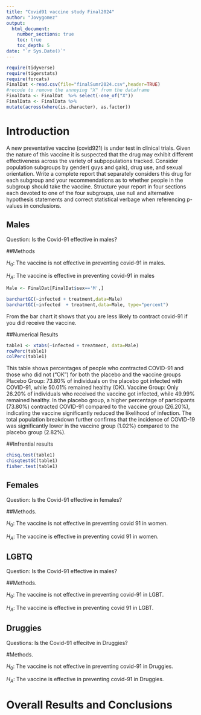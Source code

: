 ```yaml
---
title: "Covid91 vaccine study Final2024"
author: "Jovygomez"
output: 
  html_document:
    number_sections: true
    toc: true
    toc_depth: 5
date: "`r Sys.Date()`" 
---
```


```r
require(tidyverse)
require(tigerstats)
require(forcats)
FinalDat <-read.csv(file="finalSumr2024.csv",header=TRUE)
#recode to remove the annoying "X" from the dataframe
FinalData <- FinalDat  %>% select(-one_of("X"))
FinalData <- FinalData %>%
mutate(across(where(is.character), as.factor))
```

# Introduction

A new  preventative vaccine (covid921) is under test in clinical trials. Given the nature of this vaccine it is suspected that the drug may exhibit different effectiveness across the variety of subpopulations tracked. Consider population subgroups by gender( guys and gals), drug use, and sexual orientation. Write a complete report that separately considers this drug for each subgroup and your recommendations as to whether people in the subgroup should take the vaccine. Structure your report in four sections each devoted to one of the four subgroups, use null and alternative hypothesis statements and correct statistical verbage when referencing p-values in conclusions.


## Males
Question: Is the Covid-91 effective in males? 

##Methods

$H_0$:  The vaccine is not effective in preventing covid-91 in males.

$H_A$:  The vaccine is effective in preventing covid-91 in males 

```r
Male <- FinalDat[FinalDat$sex=='M',]
```


```r
barchartGC(~infected + treatment,data=Male)
barchartGC(~infected  + treatment,data=Male, type="percent")

```
From the bar chart it shows that you are less likely to contract covid-91 if you did receive the vaccine.

##Numerical Results
```r
table1 <- xtabs(~infected + treatment, data=Male)
rowPerc(table1)
colPerc(table1)
```
This table shows percentages of people who contracted COVID-91 and those who did not ("OK") for both the placebo and the vaccine groups 
Placebo Group: 73.80% of individuals on the placebo got infected with COVID-91, while 50.01% remained healthy (OK).
Vaccine Group: Only 26.20% of individuals who received the vaccine got infected, while 49.99% remained healthy. 
In the placebo group, a higher percentage of participants (73.80%) contracted COVID-91 compared to the vaccine group (26.20%), indicating the vaccine significantly reduced the likelihood of infection. The total population breakdown further confirms that the incidence of COVID-19 was significantly lower in the vaccine group (1.02%) compared to the placebo group (2.82%).

##Infrential results 
```r
chisq.test(table1)
chisqtestGC(table1)
fisher.test(table1)
```



## Females
Question: Is the Covid-91 effective in females? 

##Methods. 

$H_0$:  The vaccine is not effective in preventing covid 91 in women.  

$H_A$:  The vaccine is effective in preventing covid 91 in women.  

## LGBTQ
Question: Is the Covid-91 effective in males? 

##Methods. 

$H_0$:  The vaccine is not effective in preventing covid-91 in LGBT.  

$H_A$:  The vaccine is effective in preventing covid 91 in LGBT.  


## Druggies
Questions: Is the Covid-91 effecitve in Druggies? 

#Methods. 

$H_0$:  The vaccine is not effective in preventing covid-91 in Druggies. 

$H_A$:  The vaccine is effective in preventing covid-91 in Druggies.  

# Overall Results and Conclusions